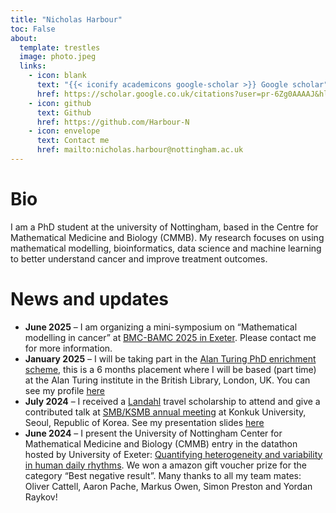 ```yaml
---
title: "Nicholas Harbour"
toc: False
about:
  template: trestles
  image: photo.jpeg
  links:
    - icon: blank
      text: "{{< iconify academicons google-scholar >}} Google scholar"
      href: https://scholar.google.co.uk/citations?user=pr-6Zg0AAAAJ&hl=en&oi=ao
    - icon: github
      text: Github
      href: https://github.com/Harbour-N
    - icon: envelope
      text: Contact me
      href: mailto:nicholas.harbour@nottingham.ac.uk
---
```


# Bio

I am a PhD student at the university of Nottingham, based in the Centre for Mathematical Medicine and Biology (CMMB). My research focuses on using mathematical modelling, bioinformatics, data science and machine learning to better understand cancer and improve treatment outcomes.


# News and updates

- **June 2025** -- I am organizing a mini-symposium on "Mathematical modelling in cancer" at [BMC-BAMC 2025 in Exeter](https://sites.exeter.ac.uk/bmc-bamc2025/). Please contact me for more information.
- **January 2025** -- I will be taking part in the [Alan Turing PhD enrichment scheme](https://www.turing.ac.uk/work-turing/studentships/enrichment), this is a 6 months placement where I will be based (part time) at the Alan Turing institute in the British Library, London, UK. You can see my profile [here](https://www.turing.ac.uk/people/doctoral-students/nicholas-harbour) 
- **July 2024** -- I received a [Landahl](https://www.smb.org/Annual-Meeting-Travel-Awards) travel scholarship to attend and give a contributed talk at [SMB/KSMB annual meeting](https://www.smb2024.org/index.asp) at Konkuk University, Seoul, Republic of Korea. See my presentation slides [here]()
- **June 2024** -- I present the University of Nottingham Center for Mathematical Medicine and Biology (CMMB) entry in the datathon hosted by University of Exeter: [Quantifying heterogeneity and variability in human daily rhythms](https://wolfbyttner.github.io/exeter-quantitative-modelling/). We won a amazon gift voucher prize for the category "Best negative result". Many thanks to all my team mates: Oliver Cattell, Aaron Pache, Markus Owen, Simon Preston and Yordan Raykov!